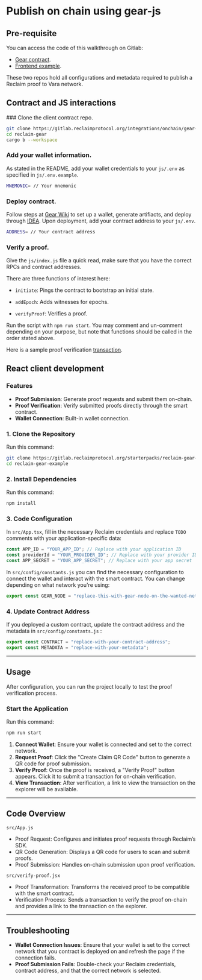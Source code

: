 
# Publish on chain using gear-js

## Pre-requisite

You can access the code of this walkthrough on Gitlab:

- [Gear contract](https://gitlab.reclaimprotocol.org/integrations/onchain/gear-sdk).
- [Frontend example](https://gitlab.reclaimprotocol.org/starterpacks/reclaim-gear-example).

These two repos hold all configurations and metadata required to publish a Reclaim proof to Vara network.

## Contract and JS interactions

<Steps>
### Clone the client contract repo.

```bash copy
git clone https://gitlab.reclaimprotocol.org/integrations/onchain/gear-sdk
cd reclaim-gear
cargo b --workspace
```

### Add your wallet information.

As stated in the README, add your wallet credentials to your `js/.env` as specified in `js/.env.example`.

```bash copy
MNEMONIC= // Your mnemonic
```

### Deploy contract.

Follow steps at [Gear Wiki](https://wiki.gear-tech.io/docs/getting-started-in-5-minutes) to set up a wallet, generate artifiacts, and deploy through [IDEA](idea.gear-tech.io).
Upon deployment, add your contract address to your `js/.env`.

```bash copy
ADDRESS= // Your contract address
```

### Verify a proof.

Give the `js/index.js` file a quick read, make sure that you have the correct RPCs and contract addresses.

There are three functions of interest here:

- `initiate`: Pings the contract to bootstrap an initial state.

- `addEpoch`: Adds witnesses for epochs.

- `verifyProof`: Verifies a proof.

Run the script with `npm run start`. You may comment and un-comment depending on your purpose, but note that functions should be called in the order stated above.

</Steps>

Here is a sample proof verification [transaction](https://idea.gear-tech.io/messages/0x0635ac7face036c37297e74a6a86c4a3be18019b60fcdfccf1af84b0ca10c771?node=wss%3A%2F%2Ftestnet.vara.network).

## React client development

<Steps>

### Features

- **Proof Submission**: Generate proof requests and submit them on-chain.
- **Proof Verification**: Verify submitted proofs directly through the smart contract.
- **Wallet Connection**: Built-in wallet connection.

### 1. Clone the Repository

Run this command:

```bash
git clone https://gitlab.reclaimprotocol.org/starterpacks/reclaim-gear-example.git
cd reclaim-gear-example
```

### 2. Install Dependencies

Run this command:

```bash
npm install
```

### 3. Code Configuration

In `src/App.tsx`, fill in the necessary Reclaim credentials and replace `TODO` comments with your application-specific data:

```javascript
const APP_ID = "YOUR_APP_ID"; // Replace with your application ID
const providerId = "YOUR_PROVIDER_ID"; // Replace with your provider ID
const APP_SECRET = "YOUR_APP_SECRET"; // Replace with your app secret
```

In `src/config/constants.js` you can find the necessary configuration to connect the wallet and interact with the smart contract. You can change depending on what network you're using:

```javascript
export const GEAR_NODE = "replace-this-with-gear-node-on-the-wanted-network";
```

### 4. Update Contract Address

If you deployed a custom contract, update the contract address and the metadata in `src/config/constants.js` :

```javascript
export const CONTRACT = "replace-with-your-contract-address";
export const METADATA = "replace-with-your-metadata";
```

---

## Usage

After configuration, you can run the project locally to test the proof verification process.

### Start the Application

Run this command:

```bash
npm run start
```

1. **Connect Wallet**: Ensure your wallet is connected and set to the correct network.
2. **Request Proof**: Click the "Create Claim QR Code" button to generate a QR code for proof submission.
3. **Verify Proof**: Once the proof is received, a "Verify Proof" button appears. Click it to submit a transaction for on-chain verification.
4. **View Transaction**: After verification, a link to view the transaction on the explorer will be available.

---

## Code Overview

`src/App.js`

- Proof Request: Configures and initiates proof requests through Reclaim’s SDK.
- QR Code Generation: Displays a QR code for users to scan and submit proofs.
- Proof Submission: Handles on-chain submission upon proof verification.

`src/verify-proof.jsx`

- Proof Transformation: Transforms the received proof to be compatible with the smart contract.
- Verification Process: Sends a transaction to verify the proof on-chain and provides a link to the transaction on the explorer.

---

## Troubleshooting

- **Wallet Connection Issues**: Ensure that your wallet is set to the correct network that you contract is deployed on and refresh the page if the connection fails.
- **Proof Submission Fails**: Double-check your Reclaim credentials, contract address, and that the correct network is selected.

</Steps>
